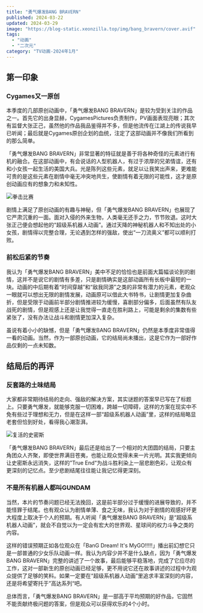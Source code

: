 ```yaml
---
title: "勇气爆发BANG BRAVERN"
published: 2024-03-22
updated: 2024-03-29
image: "https://blog-static.xeonzilla.top/img/bang_bravern/cover.avif"
tags:
  - "动画"
  - "二次元"
category: "TV动画-2024年1月"
---
```


## 第一印象
### Cygames又一原创
本季度的几部原创动画中，「勇气爆发BANG BRAVERN」是较为受到关注的作品之一。首先它的出身显赫，CygamesPictures负责制作，PV画面表现亮眼；其次有监督大张正己，虽然他的作品我品鉴得并不多，但是他流传在江湖上的传说我早已听闻；最后就是Cygames原创企划的血统，注定了这部动画并不像我们所看到的那么简单。

「勇气爆发BANG BRAVERN」非常显著的特征就是善于将各种奇怪的元素进行有机的融合。在这部动画中，有会说话的人型机器人，有过于浓厚的兄弟情谊，还有和小女孩一起生活的美国大兵。光是陈列这些元素，就足以让我笑出声来，更难能可贵的是这些元素在剧情中毫无冲突地共生，使剧情有着无限的可能性，这才是原创动画应有的想象力和未知性。

<Image src="https://blog-static.xeonzilla.top/img/bang_bravern/01.avif" alt="拳击比赛" format="avif" inferSize />

剧情上满足了原创动画的有趣与神秘，但「勇气爆发BANG BRAVERN」也展现了它严肃沉重的一面。面对入侵的外来生物，人类毫无还手之力，节节败退。这时大张正己便会想起他的“超级系机器人动画”。通过天降的神秘机器人和不知出处的小女孩，剧情得以完整合理，无论遇到怎样的强敌，使出“一刀流奥义”都可以顺利打败。

### 前松后紧的节奏
我认为「勇气爆发BANG BRAVERN」美中不足的恰恰也是前面大篇幅谈论到的剧情，这并不是说它的剧情有多差，只是剧情确实是这部动画所有长板中最短的一块。动画的中后期有着“时间穿越”和“敌我同源”之类的非常有潜力的元素，老观众一眼就可以想出无限的剧情发展，动画原可以借此大书特书，让剧情更加复杂曲折，但是受限于动画前半部分剧情推进较为缓慢，喜剧部分偏多，后面虽然有队友战死的剧情，但是观感上还是让我觉得一直走在胜利路上，可能是剩余的集数有些紧张了，没有办法让战斗和剧情更加深入复杂。

虽说有着小小的缺憾，但是「勇气爆发BANG BRAVERN」仍然是本季度非常值得一看的动画。当然，作为一部原创动画，它的结局尚未播出，这是它作为一部好作品仅剩的一点未知数。

## 结局后的再评
### 反套路的土味结局
大家都非常期待结局的走向、强敌的解决方案，其实谜题的答案早已写在了标题上。只要勇气爆发，就能够克服一切困难，跨越一切障碍，这样的方案在现实中不免有些过于理想和无力，但是在这样一部“超级系机器人动画”里，这样的结局略显老套但恰到好处，看得我心潮澎湃。

<Image src="https://blog-static.xeonzilla.top/img/bang_bravern/02.avif" alt="复活的史密斯" format="avif" inferSize />

「勇气爆发BANG BRAVERN」最后还是给出了一个相对的大团圆的结局，只要主角团众人齐聚，即使世界满目苍夷，也能让观众觉得未来一片光明。其实我更倾向让史密斯永远消失，这样的”True End“为战斗胜利染上一层悲剧色彩，让观众有更深刻的记忆点。至少悲剧结尾往往能让我记忆得更深刻。

### 不是所有机器人都叫GUNDAM
当然，本片的节奏问题已经无法挽回，这是前半部分过于缓慢的进展导致的，并不能怪罪于结尾。也有观众认为剧情单薄、食之无味，我认为对于剧情的观感好坏更大程度上取决于个人的预期。有人听闻「勇气爆发BANG BRAVERN」是“超级系机器人动画”，就会不自觉以为一定会有宏大的世界观、星球间的权力斗争之类的内容。

这样的错误预期正如各位观众在「BanG Dream! It's MyGO!!!!!」播出前幻想它只是一部普通的少女乐队动画一样。我认为内容少并不是什么缺点，因为「勇气爆发BANG BRAVERN」完整的讲述了一个故事，最后能够平稳落地，完成了它应尽的工作，这对一部新生的原创动画已经足够，更不用说它还在故事讲述的过程中为观众提供了足够的笑料。如果一定要在“超级系机器人动画”里追求丰富深刻的内容，还是将希望寄托于”高达系列“吧。

总体而言，「勇气爆发BANG BRAVERN」是一部高于平均预期的好作品，它固然不能贡献终极问题的答案，但是观众可以获得欢乐的4个小时。

